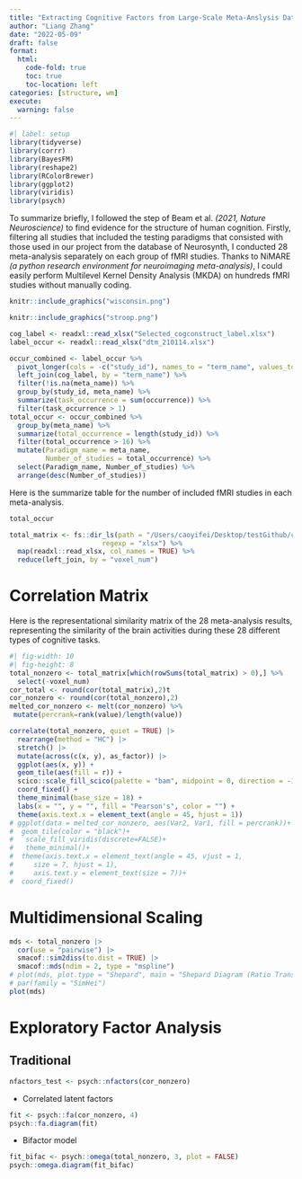 ```yaml
---
title: "Extracting Cognitive Factors from Large-Scale Meta-Anslysis Data"
author: "Liang Zhang"
date: "2022-05-09"
draft: false
format: 
  html:
    code-fold: true
    toc: true
    toc-location: left
categories: [structure, wm]
execute:
  warning: false
---
```


```r
#| label: setup
library(tidyverse)
library(corrr)
library(BayesFM)
library(reshape2)
library(RColorBrewer)
library(ggplot2)
library(viridis)
library(psych)
```

To summarize briefly, I followed the step of Beam et al. _(2021, Nature Neuroscience)_ to find evidence for the structure of human cognition. Firstly, filtering all studies that included the testing paradigms that consisted with those used in our project from the database of Neurosynth, I conducted 28 meta-analysis separately on each group of fMRI studies. Thanks to NiMARE _(a python research environment for neuroimaging meta-analysis)_, I could easily perform Multilevel Kernel Density Analysis (MKDA) on hundreds fMRI studies without manually coding.

```r
knitr::include_graphics("wisconsin.png")
```
```r
knitr::include_graphics("stroop.png")
```
```r
cog_label <- readxl::read_xlsx("Selected_cogconstruct_label.xlsx")
label_occur <- readxl::read_xlsx("dtm_210114.xlsx")

occur_combined <- label_occur %>% 
  pivot_longer(cols = -c("study_id"), names_to = "term_name", values_to = "occurrence") %>% 
  left_join(cog_label, by = "term_name") %>% 
  filter(!is.na(meta_name)) %>% 
  group_by(study_id, meta_name) %>% 
  summarize(task_occurrence = sum(occurrence)) %>% 
  filter(task_occurrence > 1)
total_occur <- occur_combined %>% 
  group_by(meta_name) %>% 
  summarize(total_occurrence = length(study_id)) %>% 
  filter(total_occurrence > 16) %>% 
  mutate(Paradigm_name = meta_name,
         Number_of_studies = total_occurrence) %>% 
  select(Paradigm_name, Number_of_studies) %>% 
  arrange(desc(Number_of_studies))
```

Here is the summarize table for the number of included fMRI studies in each meta-analysis.

```r
total_occur
```

```r
total_matrix <- fs::dir_ls(path = "/Users/caoyifei/Desktop/testGithub/cogstruct-dev/posts/Large-scale meta analysis",
                       regexp = "xlsx") %>% 
  map(readxl::read_xlsx, col_names = TRUE) %>% 
  reduce(left_join, by = "voxel_num")
```

# Correlation Matrix
Here is the representational similarity matrix of the 28 meta-analysis results, representing the similarity of the brain activities during these 28 different types of cognitive tasks.

```r
#| fig-width: 10
#| fig-height: 8
total_nonzero <- total_matrix[which(rowSums(total_matrix) > 0),] %>% 
  select(-voxel_num)
cor_total <- round(cor(total_matrix),2)t
cor_nonzero <- round(cor(total_nonzero),2)
melted_cor_nonzero <- melt(cor_nonzero) %>% 
 mutate(percrank=rank(value)/length(value))

correlate(total_nonzero, quiet = TRUE) |>
  rearrange(method = "HC") |>
  stretch() |>
  mutate(across(c(x, y), as_factor)) |>
  ggplot(aes(x, y)) +
  geom_tile(aes(fill = r)) +
  scico::scale_fill_scico(palette = "bam", midpoint = 0, direction = -1) +
  coord_fixed() +
  theme_minimal(base_size = 18) +
  labs(x = "", y = "", fill = "Pearson's", color = "") +
  theme(axis.text.x = element_text(angle = 45, hjust = 1))
# ggplot(data = melted_cor_nonzero, aes(Var2, Var1, fill = percrank))+
#  geom_tile(color = "black")+
#   scale_fill_viridis(discrete=FALSE)+
#   theme_minimal()+ 
#  theme(axis.text.x = element_text(angle = 45, vjust = 1, 
#     size = 7, hjust = 1),
#     axis.text.y = element_text(size = 7))+
#  coord_fixed()
```
# Multidimensional Scaling

```r
mds <- total_nonzero |> 
  cor(use = "pairwise") |> 
  smacof::sim2diss(to.dist = TRUE) |> 
  smacof::mds(ndim = 2, type = "mspline")
# plot(mds, plot.type = "Shepard", main = "Shepard Diagram (Ratio Transformation)")
# par(family = "SimHei")
plot(mds)
```

# Exploratory Factor Analysis

## Traditional

```r
nfactors_test <- psych::nfactors(cor_nonzero)
```
* Correlated latent factors

```r
fit <- psych::fa(cor_nonzero, 4)
psych::fa.diagram(fit)
```

* Bifactor model

```r
fit_bifac <- psych::omega(total_nonzero, 3, plot = FALSE)
psych::omega.diagram(fit_bifac)
```


